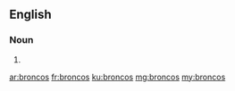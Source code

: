==English==

===Noun===
{{head|en}}

# {{plural of|bronco}}

[[ar:broncos]]
[[fr:broncos]]
[[ku:broncos]]
[[mg:broncos]]
[[my:broncos]]